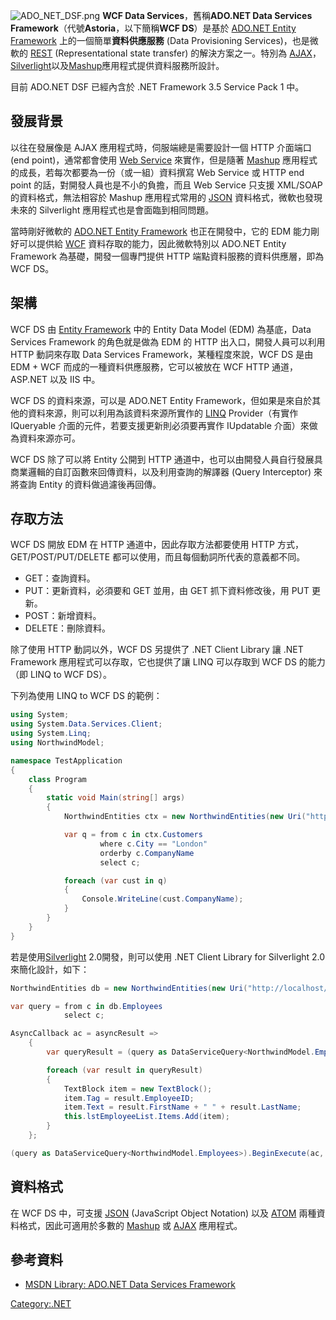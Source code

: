 {{noteTA|G1=IT}}
[[File:ADO_NET_DSF.png|thumb]]
'''WCF Data Services'''，舊稱'''ADO.NET Data Services Framework'''（代號'''Astoria'''，以下簡稱'''WCF DS'''）是基於 [[ADO.NET_Entity_Framework|ADO.NET Entity Framework]] 上的一個簡單'''資料供應服務''' (Data Provisioning Services)，也是微軟的 [[REST|REST]] (Representational state transfer) 的解決方案之一。特別為 [[AJAX|AJAX]]，[[Silverlight|Silverlight]]以及[[Mashup|Mashup]]應用程式提供資料服務所設計。

目前 ADO.NET DSF 已經內含於 .NET Framework 3.5 Service Pack 1 中。

== 發展背景 ==

以往在發展像是 AJAX 應用程式時，伺服端總是需要設計一個 HTTP 介面端口 (end point)，通常都會使用 [[Web_Service|Web Service]] 來實作，但是隨著 [[Mashup|Mashup]] 應用程式的成長，若每次都要為一份（或一組）資料撰寫 Web Service 或 HTTP end point 的話，對開發人員也是不小的負擔，而且 Web Service 只支援 XML/SOAP 的資料格式，無法相容於 Mashup 應用程式常用的 [[JSON|JSON]] 資料格式，微軟也發現未來的 Silverlight 應用程式也是會面臨到相同問題。

當時剛好微軟的 [[ADO.NET_Entity_Framework|ADO.NET Entity Framework]] 也正在開發中，它的 EDM 能力剛好可以提供給 [[WCF|WCF]] 資料存取的能力，因此微軟特別以 ADO.NET Entity Framework 為基礎，開發一個專門提供 HTTP 端點資料服務的資料供應層，即為 WCF DS。

== 架構 ==

WCF DS 由 [[ADO.NET_Entity_Framework|Entity Framework]] 中的 Entity Data Model (EDM) 為基底，Data Services Framework 的角色就是做為 EDM 的 HTTP 出入口，開發人員可以利用 HTTP 動詞來存取 Data Services Framework，某種程度來說，WCF DS 是由 EDM + WCF 而成的一種資料供應服務，它可以被放在 WCF HTTP 通道，ASP.NET 以及 IIS 中。

WCF DS 的資料來源，可以是 ADO.NET Entity Framework，但如果是來自於其他的資料來源，則可以利用為該資料來源所實作的 [[LINQ|LINQ]] Provider（有實作 IQueryable<T> 介面的元件，若要支援更新則必須要再實作  IUpdatable 介面）來做為資料來源亦可。

WCF DS 除了可以將 Entity 公開到 HTTP 通道中，也可以由開發人員自行發展具商業邏輯的自訂函數來回傳資料，以及利用查詢的解譯器 (Query Interceptor) 來將查詢 Entity 的資料做過濾後再回傳。

== 存取方法 ==

WCF DS 開放 EDM 在 HTTP 通道中，因此存取方法都要使用 HTTP 方式，GET/POST/PUT/DELETE 都可以使用，而且每個動詞所代表的意義都不同。

* GET：查詢資料。
* PUT：更新資料，必須要和 GET 並用，由 GET 抓下資料修改後，用 PUT 更新。
* POST：新增資料。
* DELETE：刪除資料。

除了使用 HTTP 動詞以外，WCF DS 另提供了 .NET Client Library 讓 .NET Framework 應用程式可以存取，它也提供了讓 LINQ 可以存取到 WCF DS 的能力（即 LINQ to WCF DS）。

下列為使用 LINQ to WCF DS 的範例：

<syntaxhighlight lang="csharp">
using System;
using System.Data.Services.Client;
using System.Linq;
using NorthwindModel;

namespace TestApplication
{
    class Program
    {
        static void Main(string[] args)
        {
            NorthwindEntities ctx = new NorthwindEntities(new Uri("http://localhost:1365/Northwind.svc"));

            var q = from c in ctx.Customers 
                    where c.City == "London"
                    orderby c.CompanyName
                    select c;

            foreach (var cust in q)
            {
                Console.WriteLine(cust.CompanyName);
            }
        }
    }
}
</syntaxhighlight>

若是使用[[Silverlight|Silverlight]] 2.0開發，則可以使用 .NET Client Library for Silverlight 2.0 來簡化設計，如下：

<syntaxhighlight lang="csharp">
NorthwindEntities db = new NorthwindEntities(new Uri("http://localhost/NorthwindDataServices.svc/"));

var query = from c in db.Employees
            select c;

AsyncCallback ac = asyncResult =>
    {
        var queryResult = (query as DataServiceQuery<NorthwindModel.Employees>).EndExecute(asyncResult);

        foreach (var result in queryResult)
        {
            TextBlock item = new TextBlock();
            item.Tag = result.EmployeeID;
            item.Text = result.FirstName + " " + result.LastName;
            this.lstEmployeeList.Items.Add(item);
        }
    };

(query as DataServiceQuery<NorthwindModel.Employees>).BeginExecute(ac, null);
</syntaxhighlight>

== 資料格式 ==

在 WCF DS 中，可支援 [[JSON|JSON]] (JavaScript Object Notation) 以及 [[ATOM|ATOM]] 兩種資料格式，因此可適用於多數的 [[Mashup|Mashup]] 或 [[AJAX|AJAX]] 應用程式。

== 參考資料 ==
<div class="references-small">
* [http://msdn.microsoft.com/en-us/library/cc668792.aspx MSDN Library: ADO.NET Data Services Framework] {{Wayback|url=http://msdn.microsoft.com/en-us/library/cc668792.aspx |date=20160430041701 }}
</div>

{{Microsoft Cloud Computing Platform}}
{{Microsoft APIs}}
{{DotNET}}

[[Category:.NET|Category:.NET]]